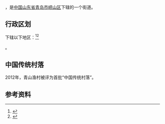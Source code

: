 {{中国乡级行政区|37/02/12/003/000
| 电话区号 = 532
}}

'''{{PAGENAMEBASE}}'''，是[[中华人民共和国|中国]][[山东省|山东省]][[青岛市|青岛市]][[崂山区|崂山区]]下辖的一个街道。

== 行政区划 ==
下辖以下地区：<ref>{{PRC admin/ref sgc|37/02/12/003/000}}</ref><ref>{{Cite web|url=http://www.stats.gov.cn/tjsj/tjbz/tjyqhdmhcxhfdm/2015/37/02/12/370212003.html|title=统计用区划和城乡划分代码/山东省/青岛市/崂山区/王哥庄街道|accessdate=2017-04-23|author=国家统计局|date=2015-09-30|publisher=|archive-date=2017-04-26|archive-url=https://web.archive.org/web/20170426070205/http://www.stats.gov.cn/tjsj/tjbz/tjyqhdmhcxhfdm/2015/37/02/12/370212003.html|dead-url=no}}</ref>

{{PRC admin/children|37/02/12/003/000}}。

==中国传统村落==
2012年，青山渔村被评为首批“中国传统村落”。

== 参考资料 ==
{{reflist}}

{{PRC admin/navcat|37/02/12/003/000}}